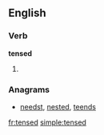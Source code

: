 
==English==

===Verb===
'''tensed'''

# {{past of|[[tense]]}}

===Anagrams===
* [[needst#English|needst]], [[nested#English|nested]], [[teends#English|teends]]

[[fr:tensed]]
[[simple:tensed]]